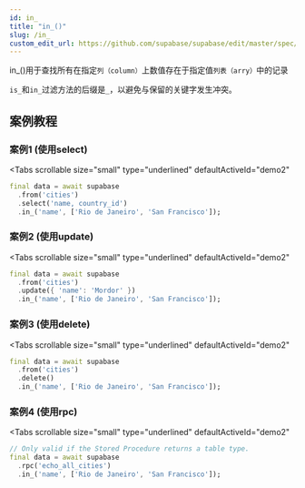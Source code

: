 ```yaml
---
id: in_
title: "in_()"
slug: /in_
custom_edit_url: https://github.com/supabase/supabase/edit/master/spec/supabase_dart_v1.yml
---
```


in_()用于查找所有在指定`列（column）`上数值存在于指定值`列表（arry）`中的记录

`is_`和`in_`过滤方法的后缀是`_`，以避免与保留的关键字发生冲突。





## 案例教程
### 案例1 (使用select)

<Tabs
  scrollable
  size="small"
  type="underlined"
  defaultActiveId="demo2"
>

<TabPanel id="demo2" label="使用方法">

```dart
final data = await supabase
  .from('cities')
  .select('name, country_id')
  .in_('name', ['Rio de Janeiro', 'San Francisco']);
```
</TabPanel>
</Tabs>


### 案例2 (使用update)

<Tabs
  scrollable
  size="small"
  type="underlined"
  defaultActiveId="demo2"
>

<TabPanel id="demo2" label="使用方法">

```dart
final data = await supabase
  .from('cities')
  .update({ 'name': 'Mordor' })
  .in_('name', ['Rio de Janeiro', 'San Francisco']);
```
</TabPanel>
</Tabs>




### 案例3 (使用delete)

<Tabs
  scrollable
  size="small"
  type="underlined"
  defaultActiveId="demo2"
>

<TabPanel id="demo2" label="使用方法">

```dart
final data = await supabase
  .from('cities')
  .delete()
  .in_('name', ['Rio de Janeiro', 'San Francisco']);
```
</TabPanel>
</Tabs>


### 案例4 (使用rpc)

<Tabs
  scrollable
  size="small"
  type="underlined"
  defaultActiveId="demo2"
>

<TabPanel id="demo2" label="使用方法">

```dart
// Only valid if the Stored Procedure returns a table type.
final data = await supabase
  .rpc('echo_all_cities')
  .in_('name', ['Rio de Janeiro', 'San Francisco']);
```
</TabPanel>
</Tabs>